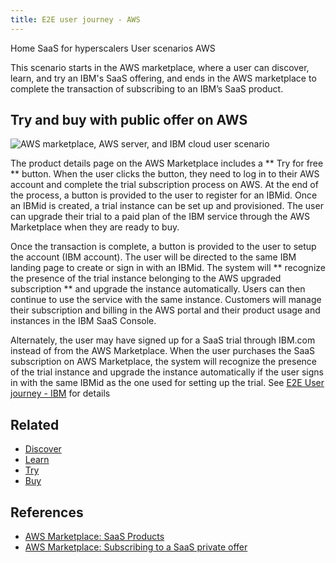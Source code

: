 ```yaml
---
title: E2E user journey - AWS
---
```



<Breadcrumb>
      <BreadcrumbItem href="../../">
    Home
  </BreadcrumbItem>

   <BreadcrumbItem href="https://pages.github.ibm.com/CDAI-design/cpp-foundation-microsite/saas-for-hyperscalers/overview">
   SaaS for hyperscalers
  </BreadcrumbItem>

 <BreadcrumbItem href="https://pages.github.ibm.com/CDAI-design/cpp-foundation-microsite/saas-for-hyperscalers/user-scenarios">
    User scenarios
  </BreadcrumbItem>

  <BreadcrumbItem isCurrentPage href="https://pages.github.ibm.com/CDAI-design/cpp-foundation-microsite/saas-for-hyperscalers/user-scenarios/transact-upgrade-aws">
  AWS
  </BreadcrumbItem>
</Breadcrumb>


<PageDescription>

This scenario starts in the AWS marketplace, where a user can discover, learn, and try an IBM's SaaS offering, and ends in the AWS marketplace to complete the transaction of subscribing to an IBM’s SaaS product.

</PageDescription>

## Try and buy with public offer on AWS

<Row>
  <Column colMd={8} colLg={10}>

![AWS marketplace, AWS server, and IBM cloud user scenario](/images/E2EFlow-aws.png)

  </Column>
</Row>

The product details page on the AWS Marketplace includes a ** Try for free ** button. When the user clicks the button, they need to log in to their AWS account and complete the trial subscription process on AWS. At the end of the process, a button is provided to the user to register for an IBMid. Once an IBMid is created, a trial instance can be set up and provisioned. The user can upgrade their trial to a paid plan of the IBM service through the AWS Marketplace when they are ready to buy. 

Once the transaction is complete, a button is provided to the user to setup the account (IBM account). The user will be directed to the same IBM landing page to create or sign in with an IBMid. The system will ** recognize the presence of the trial instance belonging to the AWS upgraded subscription ** and upgrade the instance automatically. Users can then continue to use the service with the same instance. Customers will manage their subscription and billing in the AWS portal and their product usage and instances in the IBM SaaS Console.

Alternately, the user may have signed up for a SaaS trial through IBM.com instead of from the AWS Marketplace. When the user purchases the SaaS subscription on AWS Marketplace, the system will recognize the presence of the trial instance and upgrade the instance automatically if the user signs in with the same IBMid as the one used for setting up the trial.
See [E2E User journey - IBM](https://pages.github.ibm.com/CDAI-design/cpp-foundation-microsite/saas-for-hyperscalers/user-scenarios/transact-upgrade-ibm) for details

<CardGroup>
  <MiniCard 
    title="Click through prototype" 
    href="https://www.figma.com/proto/SlZ7TK2mTzNLIHZB2dGXRF/MCSP-Onboarding-Design-Guide?page-id=163%3A351403&node-id=232-360185&viewport=666%2C536%2C0.5&scaling=scale-down&starting-point-node-id=232%3A360185&show-proto-sidebar=1"
    actionIcon="launch">
  </MiniCard>
  <MiniCard 
    title="Figma design template" 
    href="https://www.figma.com/file/SlZ7TK2mTzNLIHZB2dGXRF/MCSP-Discover%2C-Learn%2C-Try%2C-Buy-flows?node-id=1898%3A423455&t=0b6q9436Ua6pJgGw-1"
    actionIcon="launch">
  </MiniCard>
</CardGroup>


## Related
- [Discover](https://pages.github.ibm.com/CDAI-design/cpp-foundation-microsite/saas-for-hyperscalers/discover)
- [Learn](https://pages.github.ibm.com/CDAI-design/cpp-foundation-microsite/saas-for-hyperscalers/learn)
- [Try](https://pages.github.ibm.com/CDAI-design/cpp-foundation-microsite/saas-for-hyperscalers/try)
- [Buy](https://pages.github.ibm.com/CDAI-design/cpp-foundation-microsite/saas-for-hyperscalers/buy)

## References
- <a target="_blank" href="https://docs.aws.amazon.com/marketplace/latest/buyerguide/buyer-saas-products.html">AWS Marketplace: SaaS Products</a>
- <a target="_blank" href="https://docs.aws.amazon.com/marketplace/latest/buyerguide/buyer-private-offers-subscribing-saas-private-offer.html">AWS Marketplace: Subscribing to a SaaS private offer</a>